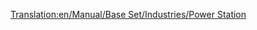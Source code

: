 [[Translation:en/Manual/Base Set/Industries/Power Station]]
{{en/Manual/Base Set/Industries/Industries|Image=[[File:en/Manual/Base Set/Industries/Powerstation.png]]
|name=Power Station
|climates=Temperate, Sub-Arctic.
|accepts=Coal
|produces=Nothing
|notes=Not present in Sub-Tropical
}}